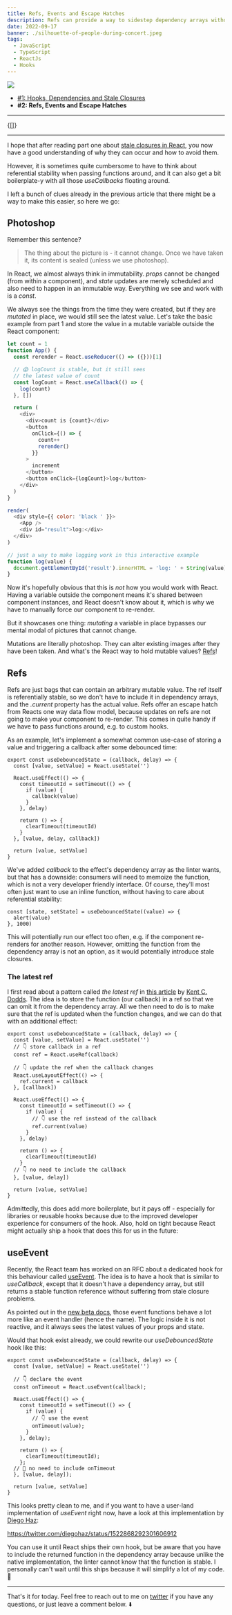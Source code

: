 ```yaml
---
title: Refs, Events and Escape Hatches
description: Refs can provide a way to sidestep dependency arrays without violating any rules, and the proposed useEvent hook might make working with functions and effects a lot easier...
date: 2022-09-17
banner: ./silhouette-of-people-during-concert.jpeg
tags:
  - JavaScript
  - TypeScript
  - ReactJs
  - Hooks
---
```



<img src="./silhouette-of-people-during-concert.jpeg" />

<Attribution
  name="Lee Blanchflower"
  url="https://unsplash.com/@blanccreative"
/>

- [#1: Hooks, Dependencies and Stale Closures](hooks-dependencies-and-stale-closures)
- <b>#2: Refs, Events and Escape Hatches</b>

---

<Translations>{[]}</Translations>

---

I hope that after reading part one about [stale closures in React](hooks-dependencies-and-stale-closures), you now have a good understanding of why they can occur and how to avoid them.

However, it is sometimes quite cumbersome to have to think about referential stability when passing functions around, and it can also get a bit boilerplate-y with all those _useCallbacks_ floating around.

I left a bunch of clues already in the previous article that there might be a way to make this easier, so here we go:

## Photoshop

Remember this sentence?

> The thing about the picture is - it cannot change. Once we have taken it, its content is sealed (unless we use photoshop).

In React, we almost always think in immutability. _props_ cannot be changed (from within a component), and _state_ updates are merely scheduled and also need to happen in an immutable way. Everything we see and work with is a _const_.

We always see the things from the time they were created, but if they are _mutated_ in place, we would still see the latest value. Let's take the basic example from part 1 and store the value in a mutable variable outside the React component:

```js react-live
let count = 1
function App() {
  const rerender = React.useReducer(() => ({}))[1]

  // 😱 logCount is stable, but it still sees
  // the latest value of count
  const logCount = React.useCallback(() => {
    log(count)
  }, [])

  return (
    <div>
      <div>count is {count}</div>
      <button
        onClick={() => {
          count++
          rerender()
        }}
      >
        increment
      </button>
      <button onClick={logCount}>log</button>
    </div>
  )
}

render(
  <div style={{ color: 'black ' }}>
    <App />
    <div id="result">log:</div>
  </div>
)

// just a way to make logging work in this interactive example
function log(value) {
  document.getElementById('result').innerHTML = 'log: ' + String(value)
}
```

Now it's hopefully obvious that this is _not_ how you would work with React. Having a variable outside the component means it's shared between component instances, and React doesn't know about it, which is why we have to manually force our component to re-render.

But it showcases one thing: _mutating_ a variable in place bypasses our mental modal of pictures that cannot change.

Mutations are literally photoshop. They can alter existing images after they have been taken. And what's the React way to hold mutable values? [Refs](https://beta.reactjs.org/learn/escape-hatches#referencing-values-with-refs)!

## Refs

Refs are just bags that can contain an arbitrary mutable value. The ref itself is referentially stable, so we don't have to include it in dependency arrays, and the _.current_ property has the actual value. Refs offer an escape hatch from Reacts one way data flow model, because updates on refs are not going to make your component to re-render. This comes in quite handy if we have to pass functions around, e.g. to custom hooks.

As an example, let's implement a somewhat common use-case of storing a value and triggering a callback after some debounced time:

```js:title=useDebouncedState
export const useDebouncedState = (callback, delay) => {
  const [value, setValue] = React.useState('')

  React.useEffect(() => {
    const timeoutId = setTimeout(() => {
      if (value) {
        callback(value)
      }
    }, delay)

    return () => {
      clearTimeout(timeoutId)
    }
  }, [value, delay, callback])

  return [value, setValue]
}
```

We've added _callback_ to the effect's dependency array as the linter wants, but that has a downside: consumers will need to memoize the function, which is not a very developer friendly interface. Of course, they'll most often just want to use an inline function, without having to care about referential stability:

```js:title=inline-function
const [state, setState] = useDebouncedState((value) => {
  alert(value)
}, 1000)
```

This will potentially run our effect too often, e.g. if the component re-renders for another reason. However, omitting the function from the dependency array is not an option, as it would potentially introduce stale closures.

### The latest ref

I first read about a pattern called _the latest ref_ in [this article](https://epicreact.dev/the-latest-ref-pattern-in-react/) by [Kent C. Dodds](https://twitter.com/kentcdodds). The idea is to store the function (our callback) in a ref so that we can omit it from the dependency array. All we then need to do is to make sure that the ref is updated when the function changes, and we can do that with an additional effect:

```js:title=the-latest-ref {3-4,6-9,14-15,22-23}
export const useDebouncedState = (callback, delay) => {
  const [value, setValue] = React.useState('')
  // 👇 store callback in a ref
  const ref = React.useRef(callback)

  // 👇 update the ref when the callback changes
  React.useLayoutEffect(() => {
    ref.current = callback
  }, [callback])

  React.useEffect(() => {
    const timeoutId = setTimeout(() => {
      if (value) {
        // 👇 use the ref instead of the callback
        ref.current(value)
      }
    }, delay)

    return () => {
      clearTimeout(timeoutId)
    }
  // 👇 no need to include the callback
  }, [value, delay])

  return [value, setValue]
}
```

Admittedly, this does add more boilerplate, but it pays off - especially for libraries or reusable hooks because due to the improved developer experience for consumers of the hook. Also, hold on tight because React might actually ship a hook that does this for us in the future:

## useEvent

Recently, the React team has worked on an RFC about a dedicated hook for this behaviour called [useEvent](https://github.com/reactjs/rfcs/blob/useevent/text/0000-useevent.md). The idea is to have a hook that is similar to _useCallback_, except that it doesn't have a dependency array, but still returns a stable function reference without suffering from stale closure problems.

As pointed out in the [new beta docs](https://beta.reactjs.org/learn/separating-events-from-effects#declaring-an-event-function), those event functions behave a lot more like an event handler (hence the name). The logic inside it is not reactive, and it always sees the latest values of your props and state.

Would that hook exist already, we could rewrite our _useDebouncedState_ hook like this:

```js:title=useEvent {4-5,10-11,18-19}
export const useDebouncedState = (callback, delay) => {
  const [value, setValue] = React.useState('')

  // 👇 declare the event
  const onTimeout = React.useEvent(callback);

  React.useEffect(() => {
    const timeoutId = setTimeout(() => {
      if (value) {
        // 👇 use the event
        onTimeout(value);
      }
    }, delay);

    return () => {
      clearTimeout(timeoutId);
    };
  // 🎉 no need to include onTimeout
  }, [value, delay]);

  return [value, setValue]
}
```

This looks pretty clean to me, and if you want to have a user-land implementation of _useEvent_ right now, have a look at this implementation by [Diego Haz](https://twitter.com/diegohaz):

https://twitter.com/diegohaz/status/1522868292301606912

You can use it until React ships their own hook, but be aware that you have to include the returned function in the dependency array because unlike the native implementation, the linter cannot know that the function is stable. I personally can't wait until this ships because it will simplify a lot of my code. 🙌

---

That's it for today. Feel free to reach out to me on [twitter](https://twitter.com/tkdodo)
if you have any questions, or just leave a comment below. ⬇️

<Comments />
